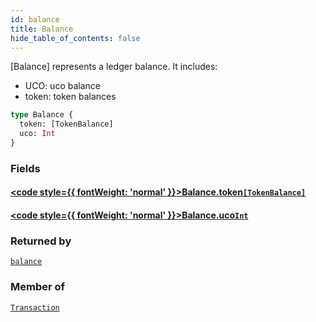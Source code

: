 ```yaml
---
id: balance
title: Balance
hide_table_of_contents: false
---
```








[Balance] represents a ledger balance.
It includes:
- UCO: uco balance
- token: token balances

```graphql
type Balance {
  token: [TokenBalance]
  uco: Int
}
```


### Fields

#### [<code style={{ fontWeight: 'normal' }}>Balance.<b>token</b></code>](#)<Bullet />[`[TokenBalance]`](/build/api/schema/objects/token-balance) <Badge class="secondary" text="list"/> <Badge class="secondary" text="object"/>
> 
> 

#### [<code style={{ fontWeight: 'normal' }}>Balance.<b>uco</b></code>](#)<Bullet />[`Int`](/build/api/schema/scalars/int) <Badge class="secondary" text="scalar"/>
> 
> 



### Returned by

[`balance`](/build/api/schema/queries/balance)  <Badge class="secondary" text="query"/>

### Member of

[`Transaction`](/build/api/schema/objects/transaction)  <Badge class="secondary" text="object"/>



